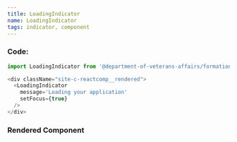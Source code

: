 ```yaml
---
title: LoadingIndicator
name: LoadingIndicator
tags: indicator, component
---
```



### Code:

```javascript
import LoadingIndicator from '@department-of-veterans-affairs/formation-react/LoadingIndicator'

<div className="site-c-reactcomp__rendered">
  <LoadingIndicator
    message='Loading your application'
    setFocus={true}
  />
</div>
```

### Rendered Component

<div className="site-c-reactcomp__rendered">
  <LoadingIndicator
    message='Loading your application'
    setFocus={true}
  />
</div>
